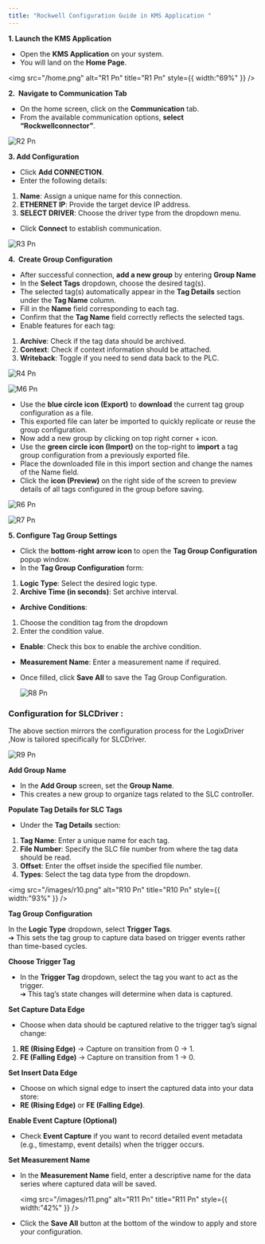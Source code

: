 ```yaml
---
title: "Rockwell Configuration Guide in KMS Application "
---
```


**1. Launch the KMS Application** 

- Open the **KMS Application** on your system. 
- You will land on the **Home Page**. 

<img
  src="/home.png"
  alt="R1 Pn"
  title="R1 Pn"
  style={{ width:"69%" }}
/>

**2.  Navigate to Communication Tab** 

- On the home screen, click on the **Communication** tab. 
- From the available communication options, **select “Rockwellconnector”**. 

![R2 Pn](/g1.png)

**3. Add Configuration** 

- Click **Add CONNECTION**. 
- Enter the following details: 

1. **Name**: Assign a unique name for this connection. 
2. **ETHERNET IP**: Provide the target device IP address. 
3. **SELECT DRIVER**: Choose the driver type from the dropdown menu. 

- Click **Connect** to establish communication. 

![R3 Pn](/images/r3.png)

**4.  Create Group Configuration** 

- After successful connection, **add a new group** by entering **Group Name** 
- In the **Select Tags** dropdown, choose the desired tag(s). 
- The selected tag(s) automatically appear in the **Tag Details** section under the **Tag Name** column. 
- Fill in the **Name** field corresponding to each tag. 
- Confirm that the **Tag Name** field correctly reflects the selected tags. 
- Enable features for each tag: 

1. **Archive**: Check if the tag data should be archived. 
2. **Context**: Check if context information should be attached. 
3. **Writeback**: Toggle if you need to send data back to the PLC. 

![R4 Pn](/images/r4.png)

![M6 Pn](/images/m6.png)

- Use the **blue circle icon (Export)** to **download** the current tag group configuration as a file. 
- This exported file can later be imported to quickly replicate or reuse the group configuration. 
- Now add a new group by clicking on top right corner \+ icon. 
- Use the **green circle icon (Import)** on the top-right to **import** a tag group configuration from a previously exported file. 
- Place the downloaded file in this import section and change the names of the Name field. 
- Click the **icon (Preview)** on the right side of the screen to preview details of all tags configured in the group before saving. 

![R6 Pn](/images/r6.png)

![R7 Pn](/images/r7.png)

**5. Configure Tag Group Settings** 

- Click the **bottom**-**right arrow icon** to open the **Tag Group Configuration** popup window. 
- In the **Tag Group Configuration** form: 

1. **Logic Type**: Select the desired logic type. 
2. **Archive Time (in seconds)**: Set archive interval. 

- **Archive Conditions**: 

1. Choose the condition tag from the dropdown 
2. Enter the condition value. 

- **Enable**: Check this box to enable the archive condition. 
- **Measurement Name**: Enter a measurement name if required. 
- Once filled, click **Save All** to save the Tag Group Configuration.

  ![R8 Pn](/images/r8.png)

### **Configuration for SLCDriver :** 

The above section mirrors the configuration process for the LogixDriver ,Now is tailored specifically for SLCDriver. 

![R9 Pn](/images/r9.png)

**Add Group Name** 

- In the **Add Group** screen, set the **Group Name**. 
- This creates a new group to organize tags related to the SLC controller. 

**Populate Tag Details for SLC Tags**  

- Under the **Tag Details** section: 

1. **Tag Name**: Enter a unique name for each tag. 
2. **File Number**: Specify the SLC file number from where the tag data should be read. 
3. **Offset**: Enter the offset inside the specified file number. 
4. **Types**: Select the tag data type from the dropdown.  

<img
  src="/images/r10.png"
  alt="R10 Pn"
  title="R10 Pn"
  style={{ width:"93%" }}
/>

**Tag Group Configuration** 

In the **Logic Type** dropdown, select **Trigger Tags**. \
➔ This sets the tag group to capture data based on trigger events rather than time-based cycles. 

**Choose Trigger Tag** 

- In the **Trigger Tag** dropdown, select the tag you want to act as the trigger. \
  ➔ This tag’s state changes will determine when data is captured. 

**Set Capture Data Edge** 

- Choose when data should be captured relative to the trigger tag’s signal change: 

1. **RE (Rising Edge)** → Capture on transition from 0 → 1. 
2. **FE (Falling Edge)** → Capture on transition from 1 → 0. 

**Set Insert Data Edge** 

- Choose on which signal edge to insert the captured data into your data store: 
- **RE (Rising Edge)** or **FE (Falling Edge)**. 

**Enable Event Capture (Optional)** 

- Check **Event Capture** if you want to record detailed event metadata (e.g., timestamp, event details) when the trigger occurs. 

**Set Measurement Name** 

- In the **Measurement Name** field, enter a descriptive name for the data series where captured data will be saved. 

  <img
    src="/images/r11.png"
    alt="R11 Pn"
    title="R11 Pn"
    style={{ width:"42%" }}
  />
- Click the **Save All** button at the bottom of the window to apply and store your configuration.                           

                          